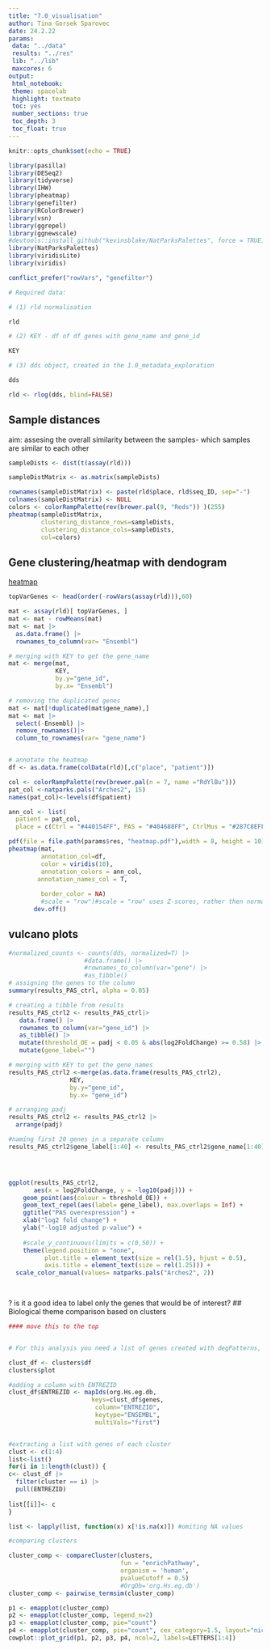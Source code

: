 ```yaml
---
title: "7.0_visualisation"
author: Tina Gorsek Sparovec
date: 24.2.22
params:
 data: "../data"
 results: "../res"
 lib: "../lib"
 maxcores: 6
output:
 html_notebook:
 theme: spacelab
 highlight: textmate
 toc: yes
 number_sections: true
 toc_depth: 3
 toc_float: true
---
```


```r
knitr::opts_chunk$set(echo = TRUE)
```

```r
library(pasilla)
library(DESeq2)
library(tidyverse)
library(IHW)
library(pheatmap)
library(genefilter)
library(RColorBrewer)
library(vsn)
library(ggrepel)
library(ggnewscale)
#devtools::install_github("kevinsblake/NatParksPalettes", force = TRUE)
library(NatParksPalettes)
library(viridisLite)
library(viridis)

conflict_prefer("rowVars", "genefilter")

# Required data:

# (1) rld normalisation

rld

# (2) KEY - df of df genes with gene_name and gene_id

KEY

# (3) dds object, created in the 1.0_metadata_exploration

dds


```



```r
rld <- rlog(dds, blind=FALSE)

```

## Sample distances

aim: assesing the overall similarity between the samples- which samples are similar to each other

```r
sampleDists <- dist(t(assay(rld)))

sampleDistMatrix <- as.matrix(sampleDists)

rownames(sampleDistMatrix) <- paste(rld$place, rld$seq_ID, sep="-")
colnames(sampleDistMatrix) <- NULL
colors <- colorRampPalette(rev(brewer.pal(9, "Reds")) )(255)
pheatmap(sampleDistMatrix,
         clustering_distance_rows=sampleDists,
         clustering_distance_cols=sampleDists,
         col=colors)
```

## Gene clustering/heatmap with dendogram

[heatmap](http://bioconductor.org/help/course-materials/2015/BioC2015/bioc2015rnaseq.html)
```r
topVarGenes <- head(order(-rowVars(assay(rld))),60) 

mat <- assay(rld)[ topVarGenes, ]
mat <- mat - rowMeans(mat)
mat <- mat |>
  as.data.frame() |>
  rownames_to_column(var= "Ensembl")

# merging with KEY to get the gene_name 
mat <- merge(mat,
             KEY, 
             by.y="gene_id", 
             by.x= "Ensembl")

# removing the duplicated genes
mat <- mat[!duplicated(mat$gene_name),]
mat <- mat |>
  select(-Ensembl) |>
  remove_rownames()|>
  column_to_rownames(var= "gene_name")


# annotate the heatmap
df <- as.data.frame(colData(rld)[,c("place", "patient")])

col <- colorRampPalette(rev(brewer.pal(n = 7, name ="RdYlBu")))
pat_col <-natparks.pals("Arches2", 15)
names(pat_col)<-levels(df$patient)

ann_col <- list(
  patient = pat_col,
  place = c(Ctrl = "#440154FF", PAS = "#404688FF", CtrlMus = "#287C8EFF"))

pdf(file = file.path(params$res, "heatmap.pdf"),width = 8, height = 10)
pheatmap(mat, 
         annotation_col=df,
         color = viridis(10),
         annotation_colors = ann_col,
        annotation_names_col = T,
        
         border_color = NA)
         #scale = "row")#scale = "row" uses Z-scores, rather then normalized count values
       dev.off() 

```

## vulcano plots


```r

#normalized_counts <- counts(dds, normalized=T) |>
                     #data.frame() |>
                     #rownames_to_column(var="gene") |>
                     #as_tibble()
# assigning the genes to the column 
summary(results_PAS_ctrl, alpha = 0.05)

# creating a tibble from results 
results_PAS_ctrl2 <- results_PAS_ctrl|>
   data.frame() |>
   rownames_to_column(var="gene_id") |>
   as_tibble() |>
   mutate(threshold_OE = padj < 0.05 & abs(log2FoldChange) >= 0.58) |>
   mutate(gene_label="")

# merging with KEY to get the gene_names
results_PAS_ctrl2 <-merge(as.data.frame(results_PAS_ctrl2), 
                 KEY, 
                 by.y="gene_id", 
                 by.x= "gene_id") 

# arranging padj
results_PAS_ctrl2 <- results_PAS_ctrl2 |>
  arrange(padj) 

#naming first 20 genes in a separate column
results_PAS_ctrl2$gene_label[1:40] <- results_PAS_ctrl2$gene_name[1:40]




ggplot(results_PAS_ctrl2, 
       aes(x = log2FoldChange, y = -log10(padj))) +
    geom_point(aes(colour = threshold_OE)) +
    geom_text_repel(aes(label= gene_label), max.overlaps = Inf) +
    ggtitle("PAS overexpression") +
    xlab("log2 fold change") + 
    ylab("-log10 adjusted p-value") +
  
    #scale_y_continuous(limits = c(0,50)) +
    theme(legend.position = "none",
          plot.title = element_text(size = rel(1.5), hjust = 0.5),
          axis.title = element_text(size = rel(1.25))) +
  scale_color_manual(values= natparks.pals("Arches2", 2))

       
```
? is it a good idea to label only the genes that would be of interest?
## Biological theme comparison based on clusters 

```r
#### move this to the top


# For this analysis you need a list of genes created with degPatterns, 1.0_metadata_exploratioj

clust_df <- clusters$df
clusters$plot

#adding a column with ENTREZID
clust_df$ENTREZID <- mapIds(org.Hs.eg.db,
                       keys=clust_df$genes, 
                        column="ENTREZID",
                        keytype="ENSEMBL",
                        multiVals="first")


#extracting a list with genes of each cluster
clust <- c(1:4)
list<-list()
for(i in 1:length(clust)) {
c<- clust_df |>
  filter(cluster == i) |>
  pull(ENTREZID)
  
list[[i]]<- c
}

list <- lapply(list, function(x) x[!is.na(x)]) #omiting NA values

#comparing clusters

cluster_comp <- compareCluster(clusters,
                               fun = "enrichPathway",
                               organism = 'human',
                               pvalueCutoff = 0.5)
                               #OrgDb='org.Hs.eg.db')
cluster_comp <- pairwise_termsim(cluster_comp)

p1 <- emapplot(cluster_comp)
p2 <- emapplot(cluster_comp, legend_n=2) 
p3 <- emapplot(cluster_comp, pie="count")
p4 <- emapplot(cluster_comp, pie="count", cex_category=1.5, layout="nicely")
cowplot::plot_grid(p1, p2, p3, p4, ncol=2, labels=LETTERS[1:4])


```


